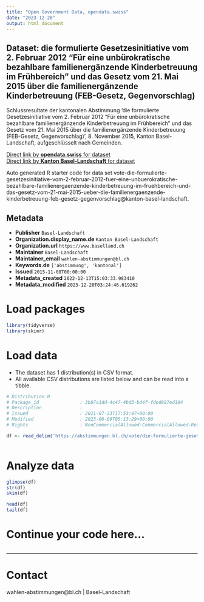 ```yaml
---
title: "Open Government Data, opendata.swiss"
date: "2023-12-20"
output: html_document
---
```


## Dataset: die formulierte Gesetzesinitiative vom 2. Februar 2012 “Für eine unbürokratische bezahlbare familienergänzende Kinderbetreuung im Frühbereich” und das Gesetz vom 21. Mai 2015 über die familienergänzende Kinderbetreuung (FEB-Gesetz, Gegenvorschlag)

Schlussresultate der kantonalen Abstimmung 'die formulierte Gesetzesinitiative vom 2. Februar 2012 “Für eine unbürokratische bezahlbare familienergänzende Kinderbetreuung im Frühbereich” und das Gesetz vom 21. Mai 2015 über die familienergänzende Kinderbetreuung (FEB-Gesetz, Gegenvorschlag)', 8. November 2015, Kanton Basel-Landschaft, aufgeschlüsselt nach Gemeinden.

[Direct link by **opendata.swiss** for dataset](https://opendata.swiss/de/dataset/die-formulierte-gesetzesinitiative-vom-2-februar-2012-fur-eine-unburokratische-bezahlbare-famil)<br>
[Direct link by **Kanton Basel-Landschaft** for dataset](https://abstimmungen.bl.ch/vote/die-formulierte-gesetzesinitiative-vom-2-februar-2012-fuer-eine-unbuerokratische-bezahlbare-familienergaenzende-kinderbetreuung-im-fruehbereich-und-das-gesetz-vom-21-mai-2015-ueber-die-familienergaenzende-kinderbetreuung-feb-gesetz-gegenvorschlag/data)

Auto generated R starter code for data set vote-die-formulierte-gesetzesinitiative-vom-2-februar-2012-fuer-eine-unbuerokratische-bezahlbare-familienergaenzende-kinderbetreuung-im-fruehbereich-und-das-gesetz-vom-21-mai-2015-ueber-die-familienergaenzende-kinderbetreuung-feb-gesetz-gegenvorschlag@kanton-basel-landschaft.

## Metadata

- **Publisher** `Basel-Landschaft`
- **Organization.display_name.de** `Kanton Basel-Landschaft`
- **Organization.url** `https://www.baselland.ch`
- **Maintainer** `Basel-Landschaft`
- **Maintainer_email** `wahlen-abstimmungen@bl.ch`
- **Keywords.de** `['abstimmung', 'kantonal']`
- **Issued** `2015-11-08T00:00:00`
- **Metadata_created** `2022-12-13T15:03:33.983410`
- **Metadata_modified** `2023-12-20T03:24:46.619262`


# Load packages

```r

library(tidyverse)
library(skimr)

```

# Load data

-   The dataset has 1 distribution(s) in CSV format.
-   All available CSV distributions are listed below and can be read into a tibble.

```r

# Distribution 0
# Package_id               : 3b87a1dd-4c47-4bd3-bd4f-fded887ed184
# Description              : 
# Issued                   : 2021-07-23T17:53:47+00:00
# Modified                 : 2023-06-09T05:13:29+00:00
# Rights                   : NonCommercialAllowed-CommercialAllowed-ReferenceRequired

df <- read_delim('https://abstimmungen.bl.ch/vote/die-formulierte-gesetzesinitiative-vom-2-februar-2012-fuer-eine-unbuerokratische-bezahlbare-familienergaenzende-kinderbetreuung-im-fruehbereich-und-das-gesetz-vom-21-mai-2015-ueber-die-familienergaenzende-kinderbetreuung-feb-gesetz-gegenvorschlag/data-csv')



```

# Analyze data

```r

glimpse(df)
str(df)
skim(df)

head(df)
tail(df)

```

# Continue your code here...

```r

```

------------------------------------------------------------------------

# Contact

wahlen-abstimmungen@bl.ch | Basel-Landschaft
